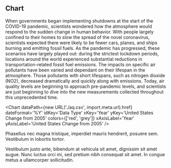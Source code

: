
<Block>
  <Prose>

## Chart

When governments began implementing shutdowns at the start of the COVID-19 pandemic, scientists wondered how the atmosphere would respond to the sudden change in human behavior. With people largely confined to their homes to slow the spread of the novel coronavirus, scientists expected there were likely to be fewer cars, planes, and ships burning and emitting fossil fuels. As the pandemic has progressed, these scenarios have largely played out: during the strictest lockdown periods, locations around the world experienced substantial reductions in transportation-related fossil fuel emissions. The impacts on specific air pollutants have been varied and dependant on their lifespan in the atmosphere. Those pollutants with short lifespans, such as nitrogen dioxide (NO2), decreased dramatically and quickly along with emissions. Today, air quality levels are beginning to approach pre-pandemic levels, and scientists are just beginning to dive into the new measurements collected throughout this unprecedented time.

<Chart
  dataPath={new URL('./aq.csv', import.meta.url).href}
  dateFormat='%Y'
  idKey='Data Type'
  xKey='Year'
  yKey='United States Change from 2005'
  colors={['red', 'grey']}
  xAxisLabel='Year'
  yAxisLabel='United States Change from 2005'
/>

Phasellus nec magna tristique, imperdiet mauris hendrerit, posuere sem. Vestibulum in lobortis tortor.

Vestibulum justo ante, bibendum at vehicula sit amet, dignissim sit amet augue. Nunc luctus orci mi, sed pretium nibh consequat sit amet. In congue metus a ullamcorper sollicitudin.

</Prose>
</Block>

<Block type='wide'>
  <Figure>
    <Chart
      dataPath='/public/example.csv'
      dateFormat='%m/%d/%Y'
      idKey='County'
      xKey='Test Date'
      yKey='New Positives'
      highlightStart='12/10/2021'
      highlightEnd='01/20/2022'
      highlightLabel='Omicron'
      xAxisLabel='Date'
      yAxisLabel='Positive case'
      altTitle="Covid postivie case per county in New York State"
      altDesc="The chart shows the big peak at omicron."
    />
    <Caption attrAuthor='somebody' attrUrl='https://developmentseed.org' />
  </Figure>
</Block>
